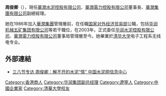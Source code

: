 {{Unreferenced|time=2017-02-18T07:30:06+00:00}}
'''周俊卿'''（{{bd|1953年}}），現任[[華潤水泥控股有限公司|華潤水泥控股有限公司]]、[[華潤電力控股有限公司|華潤電力控股有限公司]]董事長、[[華潤集團有限公司|華潤集團有限公司]]副總經理。

她在1986年加入[[華潤集團|華潤集團]]管理層前，在任職[[国家对外经济贸易部|国家对外经济贸易部]]公職，包括[[华润机械五矿集团有限公司|华润机械五矿集团有限公司]]等若干職位，在2003年，正式委任[[华润水泥控股有限公司|华润水泥控股有限公司]]、[[華潤電力控股有限公司|華潤電力控股有限公司]]董事局管理層至今。她畢業於[[清华大学|清华大学]]电子工程系无线电专业。

==外部連結==
*[http://www.ccement.com/news/Content/41817.html 三八节专访 周俊卿：解不开的水泥“情” 中国水泥网信息中心]{{Wayback|url=http://www.ccement.com/news/Content/41817.html |date=20160526141239 }}

{{华润集团}}
[[Category:香港商人|Category:香港商人]]
[[Category:华润集团副总经理|Category:华润集团副总经理]]
[[Category:遼寧人|Category:遼寧人]]
[[Category:中國企業家|Category:中國企業家]]
[[Category:清華大學校友|Category:清華大學校友]]